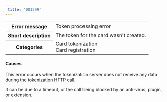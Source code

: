 ```yaml
---  
 title: '001599'  
---  
```

  
<table>
    <tbody>
        <tr>
            <th class="header"><strong>Error message</strong></th>
            <td class="content">Token processing error</td>
        </tr>
        <tr>
            <th class="header"><strong>Short description</strong></th>
            <td class="content">The token for the card wasn't created.</td>
        </tr>
        <tr>
            <th class="header"><strong>Categories</strong></th>
            <td class="content">  
<div class="label">Card tokenization</div>  
<div class="label">Card registration</div>
</td>
        </tr>
    </tbody>
</table>  

#### Causes  

This error occurs when the tokenization server does not receive any data during the tokenization HTTP call.  

It can be due to a timeout, or the call being blocked by an anti-virus, plugin, or extension.
